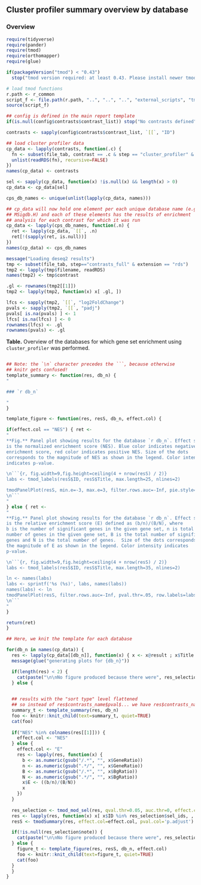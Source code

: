<!--  common abbreviations: 
This is the snippet for summary of cluster profiler results
January Weiner

    cps, cluster profiler summary
    cp, cluster profiler 
-->


## Cluster profiler summary overview by database


### Overview




```r
require(tidyverse)
require(pander)
require(tmod)
require(orthomapper)
require(glue)

if(packageVersion("tmod") < "0.43") 
  stop("tmod version required: at least 0.43. Please install newer tmod from https://github.com/january3/tmod")

# load tmod functions
r.path <- r_common
script_f <- file.path(r.path, "..", "..", "..", "external_scripts", "tmod_functions.R")
source(script_f)

## config is defined in the main report template
if(is.null(config$contrasts$contrast_list)) stop("No contrasts defined")

contrasts <- sapply(config$contrasts$contrast_list, `[[`, "ID")
```


```r
## load cluster profiler data
cp_data <- lapply(contrasts, function(.c) {
  fn <- subset(file_tab, contrast == .c & step == "cluster_profiler" & extension == "rds")$filename
  unlist(readRDS(fn), recursive=FALSE)
})
names(cp_data) <- contrasts

sel <- sapply(cp_data, function(x) !is.null(x) && length(x) > 0)
cp_data <- cp_data[sel]

cps_db_names <- unique(unlist(lapply(cp_data, names)))

## cp_data will now hold one element per each unique database name (e.g.
## MSigdb.H) and each of these elements has the results of enrichment
## analysis for each contrast for which it was run
cp_data <- lapply(cps_db_names, function(.n) {
  ret <- lapply(cp_data, `[[`, .n)
  ret[!(sapply(ret, is.null))]
})
names(cp_data) <- cps_db_names
```




```r
message("Loading deseq2 results")
tmp <- subset(file_tab, step=="contrasts_full" & extension == "rds")
tmp2 <- lapply(tmp$filename, readRDS)
names(tmp2) <- tmp$contrast

.gl <- rownames(tmp2[[1]])
tmp2 <- lapply(tmp2, function(x) x[ .gl, ])

lfcs <- sapply(tmp2, `[[`, "log2FoldChange")
pvals <- sapply(tmp2, `[[`, "padj")
pvals[ is.na(pvals) ] <- 1
lfcs[ is.na(lfcs) ] <- 0
rownames(lfcs) <- .gl
rownames(pvals) <- .gl
```

**Table.** Overview of the databases for which gene set enrichment using
`cluster_profiler` was performed.

```r

```


```r
## Note: the `\n` character precedes the ```, because otherwise 
## knitr gets confused!
template_summary <- function(res, db_n) {
"

### `r db_n`

"
}

template_figure <- function(res, resS, db_n, effect.col) {

if(effect.col == "NES") { ret <-
"
**Fig.** Panel plot showing results for the database `r db_n`. Effect size
is the normalized enrichment score (NES). Blue color indicates negative
enrichment score, red color indicates positive NES. Size of the dots
corresponds to the magnitude of NES as shown in the legend. Color intensity
indicates p-value.

\n```{r, fig.width=9,fig.height=ceiling(4 + nrow(resS) / 2)}
labs <- tmod_labels(resS$ID, resS$Title, max.length=25, nlines=2)

tmodPanelPlot(resS, min.e=-3, max.e=3, filter.rows.auc=-Inf, pie.style='dotsymm', pval.thr=.05, row.labels=labs, text.cex=0.7)
\n```
"
} else { ret <-
"
**Fig.** Panel plot showing results for the database `r db_n`. Effect size
is the relative enrichment score (E) defined as (b/n)/(B/N), where 
b is the number of significant genes in the given gene set, n is total
number of genes in the given gene set, B is the total number of significant
genes and N is the total number of genes.  Size of the dots corresponds to
the magnitude of E as shown in the legend. Color intensity indicates
p-value.

\n```{r, fig.width=9,fig.height=ceiling(4 + nrow(resS) / 2)}
labs <- tmod_labels(resS$ID, resS$Title, max.length=35, nlines=2)

ln <- names(labs)
labs <- sprintf('%s (%s)', labs, names(labs))
names(labs) <- ln
tmodPanelPlot(resS, filter.rows.auc=-Inf, pval.thr=.05, row.labels=labs, max.e=NULL, min.e=1, text.cex=0.7)
\n```
"
}

return(ret)
}

```

```r
## Here, we knit the template for each database

for(db_n in names(cp_data)) {
  res <- lapply(cp_data[[db_n]], function(x) { x <- x@result ; x$Title <- x$Description ; x })
  message(glue("generating plots for {db_n}"))

  if(length(res) < 2) {
    cat(paste("\n\nNo figure produced because there were", res_selection$note, "enrichment results.\n\n"))
  } else {

 
  ## results with the "sort type" level flattened
  ## so instead of res$contrasts_name$pval$... we have res$contrasts_name.pval$...
  summary_t <- template_summary(res, db_n)
  foo <- knitr::knit_child(text=summary_t, quiet=TRUE)
  cat(foo)
 
  if("NES" %in% colnames(res[[1]])) {
    effect.col <- "NES"
  } else {
    effect.col <- "E"
    res <- lapply(res, function(x) {
      b <- as.numeric(gsub("/.*", "", x$GeneRatio))
      n <- as.numeric(gsub(".*/", "", x$GeneRatio))
      B <- as.numeric(gsub("/.*", "", x$BgRatio))
      N <- as.numeric(gsub(".*/", "", x$BgRatio))
      x$E <- ((b/n)/(B/N))
      x
    })
  }
    
  res_selection <- tmod_mod_sel(res, qval.thr=0.05, auc.thr=0, effect.col=effect.col, pval.col='p.adjust')
  res <- lapply(res, function(x) x[ x$ID %in% res_selection$sel_ids, , drop=FALSE ])
  resS <- tmodSummary(res, effect.col=effect.col, pval.col='p.adjust')

  if(!is.null(res_selection$note)) {
    cat(paste("\n\nNo figure produced because there were", res_selection$note, "enrichment results.\n\n"))
  } else {
    figure_t <- template_figure(res, resS, db_n, effect.col)
    foo <- knitr::knit_child(text=figure_t, quiet=TRUE)
    cat(foo)
  }
  }
}
```






